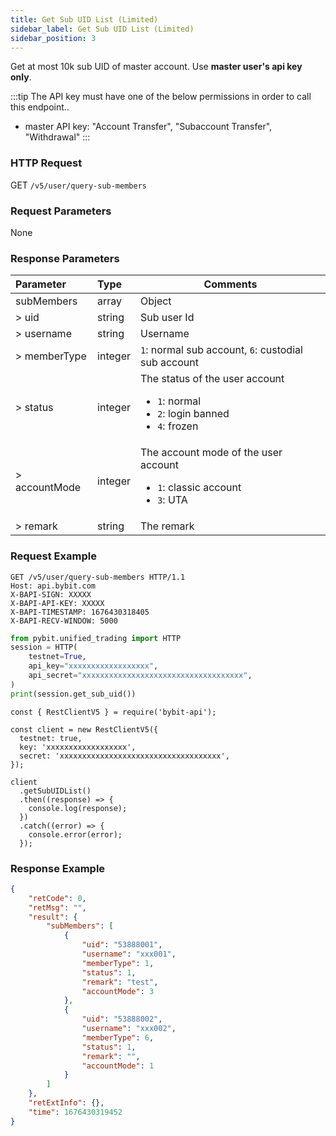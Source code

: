 ```yaml
---
title: Get Sub UID List (Limited)
sidebar_label: Get Sub UID List (Limited)
sidebar_position: 3
---
```

Get at most 10k sub UID of master account. Use **master user's api key** **only**.

:::tip
The API key must have one of the below permissions in order to call this endpoint..
* master API key: "Account Transfer", "Subaccount Transfer", "Withdrawal"
:::

### HTTP Request
GET `/v5/user/query-sub-members`

### Request Parameters
None

### Response Parameters
| Parameter | Type | Comments|
|:----- |:-----|----- |
|subMembers |array |Object |
|> uid |string |Sub user Id |
|> username |string |Username|
|> memberType |integer |`1`: normal sub account, `6`: custodial sub account |
|> status |integer |The status of the user account<ul><li>`1`: normal</li><li>`2`: login banned</li><li>`4`: frozen </li></ul>|
|> accountMode |integer |The account mode of the user account<ul><li>`1`: classic account</li><li>`3`: UTA </li></ul>|
|> remark |string |The remark |

### Request Example

<Tabs groupId="programming-languages">
<TabItem value="http" label="HTTP">

```http
GET /v5/user/query-sub-members HTTP/1.1
Host: api.bybit.com
X-BAPI-SIGN: XXXXX
X-BAPI-API-KEY: XXXXX
X-BAPI-TIMESTAMP: 1676430318405
X-BAPI-RECV-WINDOW: 5000
```

</TabItem>
<TabItem value="python" label="Python">

```python
from pybit.unified_trading import HTTP
session = HTTP(
    testnet=True,
    api_key="xxxxxxxxxxxxxxxxxx",
    api_secret="xxxxxxxxxxxxxxxxxxxxxxxxxxxxxxxxxxxx",
)
print(session.get_sub_uid())
```

</TabItem>

<TabItem value="Node" label="Node.js">

```n4js
const { RestClientV5 } = require('bybit-api');

const client = new RestClientV5({
  testnet: true,
  key: 'xxxxxxxxxxxxxxxxxx',
  secret: 'xxxxxxxxxxxxxxxxxxxxxxxxxxxxxxxxxxxx',
});

client
  .getSubUIDList()
  .then((response) => {
    console.log(response);
  })
  .catch((error) => {
    console.error(error);
  });
```

</TabItem>
</Tabs>

### Response Example

```json
{
    "retCode": 0,
    "retMsg": "",
    "result": {
        "subMembers": [
            {
                "uid": "53888001",
                "username": "xxx001",
                "memberType": 1,
                "status": 1,
                "remark": "test",
                "accountMode": 3
            },
            {
                "uid": "53888002",
                "username": "xxx002",
                "memberType": 6,
                "status": 1,
                "remark": "",
                "accountMode": 1
            }
        ]
    },
    "retExtInfo": {},
    "time": 1676430319452
}
```
